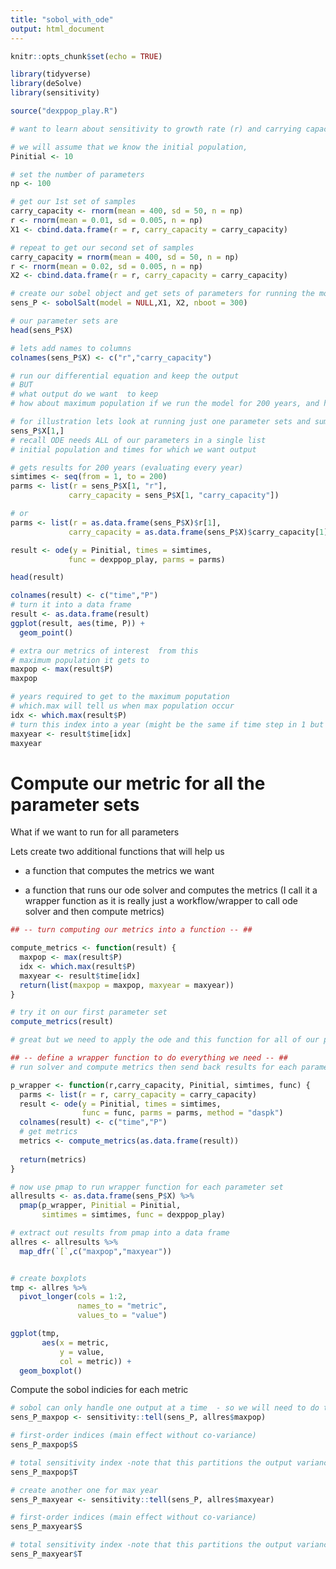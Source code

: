 ```yaml
---
title: "sobol_with_ode"
output: html_document
---
```


```r
knitr::opts_chunk$set(echo = TRUE)

library(tidyverse)
library(deSolve)
library(sensitivity)

source("dexppop_play.R")
```


```r
# want to learn about sensitivity to growth rate (r) and carrying capacity 

# we will assume that we know the initial population,
Pinitial <- 10

# set the number of parameters
np <- 100

# get our 1st set of samples
carry_capacity <- rnorm(mean = 400, sd = 50, n = np)
r <- rnorm(mean = 0.01, sd = 0.005, n = np)
X1 <- cbind.data.frame(r = r, carry_capacity = carry_capacity)

# repeat to get our second set of samples
carry_capacity = rnorm(mean = 400, sd = 50, n = np)
r <- rnorm(mean = 0.02, sd = 0.005, n = np)
X2 <- cbind.data.frame(r = r, carry_capacity = carry_capacity)

# create our sobel object and get sets of parameters for running the model
sens_P <- sobolSalt(model = NULL,X1, X2, nboot = 300)

# our parameter sets are
head(sens_P$X)
```


```r
# lets add names to columns
colnames(sens_P$X) <- c("r","carry_capacity")

# run our differential equation and keep the output
# BUT
# what output do we want  to keep
# how about maximum population if we run the model for 200 years, and how many years to get to the carrying capacity

# for illustration lets look at running just one parameter sets and summarizing results
sens_P$X[1,]
# recall ODE needs ALL of our parameters in a single list 
# initial population and times for which we want output 

# gets results for 200 years (evaluating every year)
simtimes <- seq(from = 1, to = 200)
parms <- list(r = sens_P$X[1, "r"], 
             carry_capacity = sens_P$X[1, "carry_capacity"])

# or
parms <- list(r = as.data.frame(sens_P$X)$r[1], 
             carry_capacity = as.data.frame(sens_P$X)$carry_capacity[1])

result <- ode(y = Pinitial, times = simtimes, 
             func = dexppop_play, parms = parms)

head(result)
```


```r
colnames(result) <- c("time","P")
# turn it into a data frame
result <- as.data.frame(result)
ggplot(result, aes(time, P)) + 
  geom_point()
```


```r
# extra our metrics of interest  from this
# maximum population it gets to
maxpop <- max(result$P)
maxpop
```


```r
# years required to get to the maximum poputation
# which.max will tell us when max population occur
idx <- which.max(result$P)
# turn this index into a year (might be the same if time step in 1 but just in case it isn't)
maxyear <- result$time[idx]
maxyear
```

# Compute our metric for all the parameter sets

What if we want to run for all parameters

Lets create two additional functions that will help us

* a function that computes the metrics we want

* a function that runs our ode solver and computes the metrics (I call it a wrapper function as it is really just a workflow/wrapper to call ode solver and then compute metrics)
```r
## -- turn computing our metrics into a function -- ##

compute_metrics <- function(result) {
  maxpop <- max(result$P)
  idx <- which.max(result$P)
  maxyear <- result$time[idx]
  return(list(maxpop = maxpop, maxyear = maxyear))
}

# try it on our first parameter set
compute_metrics(result)

# great but we need to apply the ode and this function for all of our parameters
```


```r
## -- define a wrapper function to do everything we need -- ##
# run solver and compute metrics then send back results for each parameter

p_wrapper <- function(r,carry_capacity, Pinitial, simtimes, func) {
  parms <- list(r = r, carry_capacity = carry_capacity)
  result <- ode(y = Pinitial, times = simtimes, 
                func = func, parms = parms, method = "daspk") 
  colnames(result) <- c("time","P")
  # get metrics
  metrics <- compute_metrics(as.data.frame(result))
  
  return(metrics)
}

# now use pmap to run wrapper function for each parameter set
allresults <- as.data.frame(sens_P$X) %>% 
  pmap(p_wrapper, Pinitial = Pinitial, 
       simtimes = simtimes, func = dexppop_play)

# extract out results from pmap into a data frame
allres <- allresults %>% 
  map_dfr(`[`,c("maxpop","maxyear"))


# create boxplots
tmp <- allres %>% 
  pivot_longer(cols = 1:2, 
               names_to = "metric",
               values_to = "value")

ggplot(tmp, 
       aes(x = metric, 
           y = value, 
           col = metric)) + 
  geom_boxplot()
```

Compute the sobol indicies for each metric

```r
# sobol can only handle one output at a time  - so we will need to do them separately
sens_P_maxpop <- sensitivity::tell(sens_P, allres$maxpop)

# first-order indices (main effect without co-variance)
sens_P_maxpop$S
```


```r
# total sensitivity index -note that this partitions the output variance - so values sum to 1
sens_P_maxpop$T
```



```r
# create another one for max year
sens_P_maxyear <- sensitivity::tell(sens_P, allres$maxyear)

# first-order indices (main effect without co-variance)
sens_P_maxyear$S
```


```r
# total sensitivity index -note that this partitions the output variance - so values sum to 1
sens_P_maxyear$T
```




